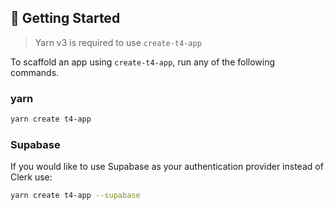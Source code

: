 ## 🚀 Getting Started

> Yarn v3 is required to use `create-t4-app`

To scaffold an app using `create-t4-app`, run any of the following commands.

### **yarn**

```bash
yarn create t4-app
```

### **Supabase**

If you would like to use Supabase as your authentication provider instead of Clerk use:

```bash
yarn create t4-app --supabase
```
